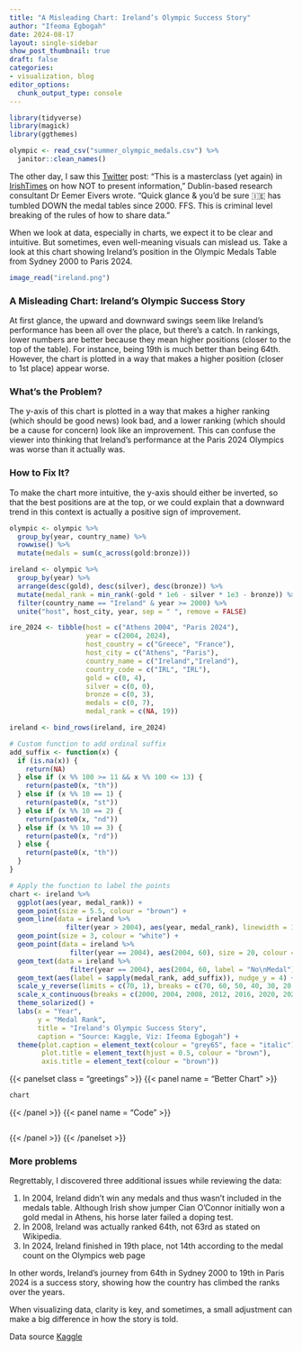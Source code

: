 ```yaml
---
title: "A Misleading Chart: Ireland’s Olympic Success Story"
author: "Ifeoma Egbogah"
date: 2024-08-17
layout: single-sidebar
show_post_thumbnail: true
draft: false
categories:
- visualization, blog
editor_options: 
  chunk_output_type: console
---
```


```r

library(tidyverse)
library(magick)
library(ggthemes)

olympic <- read_csv("summer_olympic_medals.csv") %>% 
  janitor::clean_names() 

```


The other day, I saw this [Twitter](https://x.com/EemerEivers/status/1822239148519890981) post: “This is a masterclass (yet again) in [IrishTimes](https://x.com/IrishTimes) on how NOT to present information,” Dublin-based research consultant Dr Eemer Eivers wrote. “Quick glance & you’d be sure 🇮🇪 has tumbled DOWN the medal tables since 2000. FFS. This is criminal level breaking of the rules of how to share data.”

When we look at data, especially in charts, we expect it to be clear and intuitive. But sometimes, even well-meaning visuals can mislead us. Take a look at this chart showing Ireland’s position in the Olympic Medals Table from Sydney 2000 to Paris 2024.

```r

image_read("ireland.png")

```


### A Misleading Chart: Ireland’s Olympic Success Story

At first glance, the upward and downward swings seem like Ireland's performance has been all over the place, but there's a catch. In rankings, lower numbers are better because they mean higher positions (closer to the top of the table). For instance, being 19th is much better than being 64th. However, the chart is plotted in a way that makes a higher position (closer to 1st place) appear worse. 


### What’s the Problem?

The y-axis of this chart is plotted in a way that makes a higher ranking (which should be good news) look bad, and a lower ranking (which should be a cause for concern) look like an improvement. This can confuse the viewer into thinking that Ireland's performance at the Paris 2024 Olympics was worse than it actually was.

### How to Fix It?

To make the chart more intuitive, the y-axis should either be inverted, so that the best positions are at the top, or we could explain that a downward trend in this context is actually a positive sign of improvement.


```r

olympic <- olympic %>% 
  group_by(year, country_name) %>% 
  rowwise() %>% 
  mutate(medals = sum(c_across(gold:bronze)))

ireland <- olympic %>% 
  group_by(year) %>% 
  arrange(desc(gold), desc(silver), desc(bronze)) %>%
  mutate(medal_rank = min_rank(-gold * 1e6 - silver * 1e3 - bronze)) %>%
  filter(country_name == "Ireland" & year >= 2000) %>% 
  unite("host", host_city, year, sep = " ", remove = FALSE) 

ire_2024 <- tibble(host = c("Athens 2004", "Paris 2024"),
                   year = c(2004, 2024),
                   host_country = c("Greece", "France"),
                   host_city = c("Athens", "Paris"),
                   country_name = c("Ireland","Ireland"),
                   country_code = c("IRL", "IRL"),
                   gold = c(0, 4),
                   silver = c(0, 0),
                   bronze = c(0, 3),
                   medals = c(0, 7),
                   medal_rank = c(NA, 19))

ireland <- bind_rows(ireland, ire_2024)

# Custom function to add ordinal suffix
add_suffix <- function(x) {
  if (is.na(x)) {
    return(NA)
  } else if (x %% 100 >= 11 && x %% 100 <= 13) {
    return(paste0(x, "th"))
  } else if (x %% 10 == 1) {
    return(paste0(x, "st"))
  } else if (x %% 10 == 2) {
    return(paste0(x, "nd"))
  } else if (x %% 10 == 3) {
    return(paste0(x, "rd"))
  } else {
    return(paste0(x, "th"))
  }
}

# Apply the function to label the points
chart <- ireland %>%
  ggplot(aes(year, medal_rank)) +
  geom_point(size = 5.5, colour = "brown") +
  geom_line(data = ireland %>%
              filter(year > 2004), aes(year, medal_rank), linewidth = 1, colour = "brown") +
  geom_point(size = 3, colour = "white") +
  geom_point(data = ireland %>%
               filter(year == 2004), aes(2004, 60), size = 20, colour = "white") +
  geom_text(data = ireland %>%
               filter(year == 2004), aes(2004, 60, label = "No\nMedal"), nudge_y = 1.2) +
  geom_text(aes(label = sapply(medal_rank, add_suffix)), nudge_y = 4) +
  scale_y_reverse(limits = c(70, 1), breaks = c(70, 60, 50, 40, 30, 20, 10, 1)) +
  scale_x_continuous(breaks = c(2000, 2004, 2008, 2012, 2016, 2020, 2024), labels = c("Sydney\n2000", "Athens\n2004", "Beijing\n2008", "London\n2012", "Rio de Janeiro\n2016", "Tokyo\n2020", "Paris\n2024")) +
  theme_solarized() +
  labs(x = "Year",
       y = "Medal Rank",
       title = "Ireland's Olympic Success Story",
       caption = "Source: Kaggle, Viz: Ifeoma Egbogah") +
  theme(plot.caption = element_text(colour = "grey65", face = "italic"),
        plot.title = element_text(hjust = 0.5, colour = "brown"),
        axis.title = element_text(colour = "brown"))


```

{{< panelset class = "greetings" >}}
{{< panel name = "Better Chart" >}}

```r
chart

```


{{< /panel >}}
{{< panel name = "Code" >}}
```r


```
{{< /panel >}}
{{< /panelset >}}

### More problems

Regrettably, I discovered three additional issues while reviewing the data:

1. In 2004, Ireland didn't win any medals and thus wasn't included in the medals table. Although Irish show jumper Cian O'Connor initially won a gold medal in Athens, his horse later failed a doping test.
2. In 2008, Ireland was actually ranked 64th, not 63rd as stated on Wikipedia.
3. In 2024, Ireland finished in 19th place, not 14th according to the medal  count on the Olympics web page

In other words, Ireland's journey from 64th in Sydney 2000 to 19th in Paris 2024 is a success story, showing how the country has climbed the ranks over the years. 

When visualizing data, clarity is key, and sometimes, a small adjustment can make a big difference in how the story is told.

Data source [Kaggle](https://www.kaggle.com/datasets/ramontanoeiro/summer-olympic-medals-1986-2020) 
